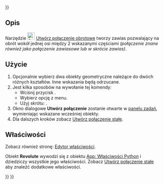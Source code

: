 <languages/>
{{UnfinishedDocu{{#translation:}}}}

{{Docnav/pl
|[[Assembly_CreateJointFixed/pl|Utwórz połączenie stałe]]
|[[Assembly_CreateJointCylindrical/pl|Utwórz połączenie cylindryczne]]
|[[Assembly_Workbench/pl|środowisko pracy Złożenie]]
|IconL=Assembly_CreateJointFixed.svg
|IconR=Assembly_CreateJointCylindrical.svg
|IconC=Workbench_Assembly.svg
}}

<div class="mw-translate-fuzzy">
{{GuiCommand/pl
|Name=Assembly CreateJointRevolute
|Name/pl=Złożenie Utwórz połączenie obrotowe
|MenuLocation=Złożenie → Utwórz połączenie obrotowe
|Workbenches=[[Assembly_Workbench/pl|Złożenie]]
|Shortcut={{KEY|R}}
|Version=1.0
|SeeAlso=
}}
</div>

<span id="Description"></span>
==Opis==

<div class="mw-translate-fuzzy">
Narzędzie [[Image:Assembly_CreateJointRevolute.svg|24px]] [[Assembly_CreateJointRevolute/pl|Utwórz połączenie obrotowe]] tworzy zawias pozwalający na obrót wokół jednej osi między 2 wskazanymi częściami ''(połączenie znane również jako połączenie zawiasowe lub w skrócie zawias)''.
</div>

<span id="Usage"></span>
==Użycie==

<div class="mw-translate-fuzzy">
# Opcjonalnie wybierz dwa obiekty geometryczne należące do dwóch różnych kształtów. Inne wskazania będą odrzucane.
# Jest kilka sposobów na wywołanie tej komendy:
#* Wciśnij przycisk {{Button|[[Image:Assembly_CreateJointRevolute.svg|16px]] [[Assembly_CreateJointRevolute/pl|Utwórz połączenie obrotowe]]}}.
#* Wybierz opcję {{MenuCommand|Złożenie → [[Image:Assembly_CreateJointRevolute.svg|16px]] Utwórz połączenie obrotowe}} z menu.
#* Użyj skrótu: {{KEY|R}}.
# Okno dialogowe '''Utwórz połączenie''' zostanie otwarte w [[Task_panel/pl|panelu zadań]], wymieniając wskazane wcześniej obiekty.
# Dla dalszych kroków zobacz [[Assembly_CreateJointFixed/pl#Użycie|Utwórz połączenie stałe]].
</div>

<span id="Properties"></span>
==Właściwości==

Zobacz również stronę: [[Property_editor/pl|Edytor właściwości]].

Obiekt '''Revolute''' wywodzi się z obiektu [[App_FeaturePython/pl|App: Właściwości Python]] i dziedziczy wszystkie jego właściwości. Zobacz [[Assembly_CreateJointFixed/pl#Właściwości|Utwórz połączenie stałe]] aby znaleźć dodatkowe właściwości.


{{Docnav/pl
|[[Assembly_CreateJointFixed/pl|Utwórz połączenie stałe]]
|[[Assembly_CreateJointCylindrical/pl|Utwórz połączenie cylindryczne]]
|[[Assembly_Workbench/pl|środowisko pracy Złożenie]]
|IconL=Assembly_CreateJointFixed.svg
|IconR=Assembly_CreateJointCylindrical.svg
|IconC=Workbench_Assembly.svg
}}

{{Assembly_Tools_navi{{#translation:}}}}
{{Userdocnavi{{#translation:}}}}